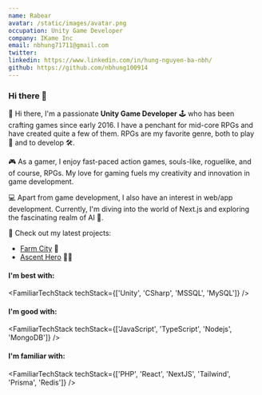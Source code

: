 ```yaml
---
name: Rabear
avatar: /static/images/avatar.png
occupation: Unity Game Developer
company: IKame Inc
email: nbhung71711@gmail.com
twitter:
linkedin: https://www.linkedin.com/in/hung-nguyen-ba-nbh/
github: https://github.com/nbhung100914
---
```


### Hi there 👋


👋 Hi there, I'm a passionate **Unity Game Developer** 🕹️ who has been crafting games since early 2016. I have a penchant for mid-core RPGs and have created quite a few of them. RPGs are my favorite genre, both to play 🎲 and to develop 🛠️.

🎮 As a gamer, I enjoy fast-paced action games, souls-like, roguelike, and of course, RPGs. My love for gaming fuels my creativity and innovation in game development.

💻 Apart from game development, I also have an interest in web/app development. Currently, I'm diving into the world of Next.js and exploring the fascinating realm of AI 🤖.

🔭 Check out my latest projects:

- [Farm City](https://play.google.com/store/apps/details?id=com.citybay.farming.citybuilding) 🏡
- [Ascent Hero](https://play.google.com/store/apps/details?id=com.zenstone.ascenthero) 🦸‍♂️

#### I'm best with:

<FamiliarTechStack techStack={['Unity', 'CSharp', 'MSSQL', 'MySQL']} />

#### I'm good with:

<FamiliarTechStack techStack={['JavaScript', 'TypeScript', 'Nodejs', 'MongoDB']} />

#### I'm familiar with:

<FamiliarTechStack techStack={['PHP', 'React', 'NextJS', 'Tailwind', 'Prisma', 'Redis']} />
